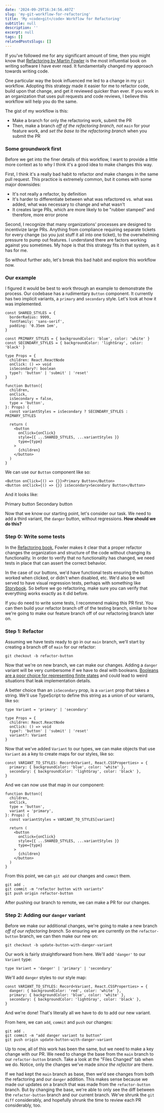 ```yaml
---
date: '2024-09-29T16:34:56.407Z'
slug: 'my-git-workflow-for-refactoring'
title: 'My <code>git</code> Workflow for Refactoring'
subtitle: null
description: ''
excerpt: null
tags: []
relatedPostsSlugs: []
---
```



If you've followed me for any significant amount of time, then you might know that [Refactoring by Martin Fowler](https://martinfowler.com/books/refactoring.html) is the most influential book on writing software I have ever read. It fundamentally changed my approach towards writing code.

One particular way the book influenced me led to a change in my `git` workflow. Adopting this strategy made it easier for me to refactor code, build upon that change, and get it reviewed quicker than ever. If you work in an organization that uses pull requests and code reviews, I believe this workflow will help you do the same.

The gist of my workflow is this:

- Make a branch for only the refactoring work, submit the PR
- Then, make a branch _off of the refactoring branch, not `main`_ for your feature work, and _set the base to the refactoring branch_ when you submit the PR

### Some groundwork first

Before we get into the finer details of this workflow, I want to provide a little more context as to why I think it's a good idea to make changes this way.

First, I think it's a really bad habit to refactor _and_ make changes in the same pull request. This practice is extremely common, but it comes with some major downsides:

- It's not really a refactor, by definition <Marker content="The definition of a refactor requires that the functionality of the program <em>doesn't</em> change. Thus, adding changes to the same PR breaks this definition. You've really just made two changes, which goes to my next point." />
- It's harder to differentiate between what was refactored vs. what was added, what was necessary to change and what wasn't
- It creates large PRs, which are more likely to be "rubber stamped" and therefore, more error prone <Marker content="I realize for some devs this is a <em>feature</em>. Creating big PRs to might make it easier to get PR approval due to human laxity, but that doesn't make it right." />

Second, I recognize that many organizations' processes are designed to incentivize large PRs. Anything from compliance requiring separate tickets for every change (so you just stuff it all into one ticket), to the overwhelming pressure to pump out features. I understand there are factors working against you sometimes. My hope is that this strategy fits in that system, as it has for me.

So without further ado, let's break this bad habit and explore this workflow now.

### Our example

I figured it would be best to work through an example to demonstrate the process. Our codebase has a rudimentary `Button` component. It currently has two implicit variants, a `primary` and `secondary` style. Let's look at how it was implemented.

```tsx
const SHARED_STYLES = {
  borderRadius: 9999,
  fontFamily: 'sans-serif',
  padding: '0.35em 1em',
}

const PRIMARY_STYLES = { backgroundColor: 'blue', color: 'white' }
const SECONDARY_STYLES = { backgroundColor: 'lightGray', color: 'black' }

type Props = {
  children: React.ReactNode
  onClick: () => void
  isSecondary?: boolean
  type?: 'button' | 'submit' | 'reset'
}

function Button({
  children,
  onClick,
  isSecondary = false,
  type = 'button',
}: Props) {
  const variantStyles = isSecondary ? SECONDARY_STYLES : PRIMARY_STYLES

  return (
    <button
      onClick={onClick}
      style={{ ...SHARED_STYLES, ...variantStyles }}
      type={type}
    >
      {children}
    </button>
  )
}
```

We can use our `Button` component like so:

```tsx
<Button onClick={() => {}}>Primary Button</Button>
<Button onClick={() => {}} isSecondary>Secondary Button</Button>
```

And it looks like:

<OffsetWrap>
  <div class="row justify-center gap-4">
    <ExampleButton client:load>Primary button</ExampleButton>
    <ExampleButton client:load isSecondary>
      Secondary button
    </ExampleButton>
  </div>
</OffsetWrap>

Now that we know our starting point, let's consider our task. We need to add a third variant, the `danger` button, without regressions. **How should we do this?**

### Step 0: Write some tests

In the [Refactoring book](https://martinfowler.com/books/refactoring.html), Fowler makes it clear that a proper refactor changes the organization and structure of the code without changing its functionality. In order to verify that no functionality has changed, we need tests in place that can assert the correct behavior.

In the case of our buttons, we'd have functional tests ensuring the button worked when clicked, or didn't when disabled, etc. We'd also be well served to have visual regression tests, perhaps with something like [Storybook](https://storybook.js.org/). So before we go refactoring, make sure you can verify that everything works exactly as it did before.

If you do need to write some tests, I recommend making this PR first. You can then build your refactor branch off of the testing branch, similar to how we're going to make our feature branch off of our refactoring branch later on.

### Step 1: Refactor

Assuming we have tests ready to go in our `main` branch, we'll start by creating a branch off of `main` for our refactor:

```
git checkout -b refactor-button
```

Now that we're on new branch, we can make our changes. Adding a `danger` variant will be very cumbersome if we have to deal with booleans. [Booleans are a poor choice for representing finite states]() and could lead to weird situations that leak implementation details.

A better choice than an `isSecondary` prop, is a `variant` prop that takes a string. We'll use TypeScript to define this string as a union of our variants, like so:

```tsx
type Variant = 'primary' | 'secondary'

type Props = {
  children: React.ReactNode
  onClick: () => void
  type?: 'button' | 'submit' | 'reset'
  variant?: Variant
}
```

Now that we've added `Variant` to our types, we can make objects that use `Variant` as a key to create maps for our styles, like so:

```tsx
const VARIANT_TO_STYLES: Record<Variant, React.CSSProperties> = {
  primary: { backgroundColor: 'blue', color: 'white' },
  secondary: { backgroundColor: 'lightGray', color: 'black' },
}
```

And we can now use that map in our component:

```tsx
function Button({
  children,
  onClick,
  type = 'button',
  variant = 'primary',
}: Props) {
  const variantStyles = VARIANT_TO_STYLES[variant]

  return (
    <button
      onClick={onClick}
      style={{ ...SHARED_STYLES, ...variantStyles }}
      type={type}
    >
      {children}
    </button>
  )
}
```

From this point, we can `git add` our changes and `commit` them.

```
git add .
git commit -m "refactor button with variants"
git push origin refactor-button
```

After pushing our branch to remote, we can make a PR for our changes.

### Step 2: Adding our `danger` variant

Before we make our additional changes, we're going to make a new branch _off of our refactoring branch_. So ensuring we are currently on the `refactor-button` branch, we can then make our new on:

```
git checkout -b update-button-with-danger-variant
```

Our work is fairly straightforward from here. We'll add `'danger'` to our `Variant` type:

```tsx
type Variant = 'danger' | 'primary' | 'secondary'
```

We'll add `danger` styles to our style map:

```tsx
const VARIANT_TO_STYLES: Record<Variant, React.CSSProperties> = {
  danger: { backgroundColor: 'red', color: 'white' },
  primary: { backgroundColor: 'blue', color: 'white' },
  secondary: { backgroundColor: 'lightGray', color: 'black' },
}
```

And we're done! That's literally all we have to do to add our new variant.

From here, we can `add`, `commit` and `push` our changes:

```
git add .
git commit -m "add danger variant to button"
git push origin update-button-with-danger-variant
```

Up to now, all of this work has been the same, but we need to make a key change with our PR. We need to change the base from the `main` branch to our `refactor-button` branch. Take a look at the "Files Changed" tab when we do. Notice, only the changes we've made _since the refactor_ are there.

If we had kept the `main` branch as base, then we'd see changes from both the refactoring and our `danger` addition. This makes sense because we made our updates on a branch that was made from the `refactor-button` branch. But by changing the base, we're able to only see the diff between the `refactor-button` branch and our current branch. We've shrunk the `git diff` considerably, and hopefully shrunk the time to review each PR considerably, too.
